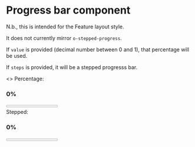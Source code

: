 
<Meta title="Core/Progress" component={Progress} />

# Progress bar component

N.b., this is intended for the Feature layout style.

It does not currently mirror `o-stepped-progress`.

If `value` is provided (decimal number between 0 and 1), that percentage
will be used.

If `steps` is provided, it will be a stepped progresss bar.

<Preview>
  <Story name="Examples">
    <>
      Percentage:
      <div className="dark" style={{ color: 'white' }}>
        <h3>0%</h3>
        <Progress value={0} />
        <h3>30%</h3>
        <Progress value={0.3} />
        <h3>60%</h3>
        <Progress value={0.6} />
        <h3>100%</h3>
        <Progress value={1} />
      </div>
      Stepped:
      <div className="dark" style={{ color: 'white' }}>
        <h3>0%</h3>
        <Progress value={0} steps={4} />
        <h3>30%</h3>
        <Progress value={0.3} steps={10} />
        <h3>60%</h3>
        <Progress value={0.6} steps={2} />
        <h3>100%</h3>
        <Progress value={1} steps={50} />
      </div>
    </>
  </Story>
</Preview>
